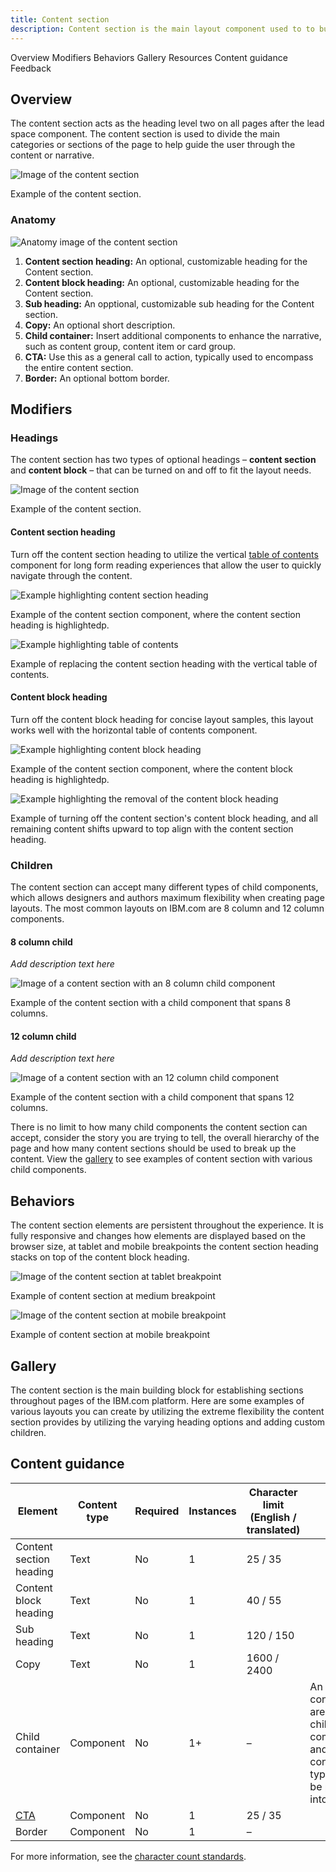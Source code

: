 ```yaml
---
title: Content section
description: Content section is the main layout component used to to build web experiences on IBM.com. It encapsulates two types of headings and can accept many child components to enable maximum customization and flexibility.
---
```



<ComponentDescription name="Content section" type="layout" />

<AnchorLinks>

<AnchorLink>Overview</AnchorLink>
<AnchorLink>Modifiers</AnchorLink>
<AnchorLink>Behaviors</AnchorLink>
<AnchorLink>Gallery</AnchorLink>
<AnchorLink>Resources</AnchorLink>
<AnchorLink>Content guidance</AnchorLink>
<AnchorLink>Feedback</AnchorLink>

</AnchorLinks>

## Overview

The content section acts as the heading level two on all pages after the lead space component. The content section is used to divide the main categories or sections of the page to help guide the user through the content or narrative.

![Image of the content section](../../images/component/content-section/content-section-overview.png)

<Caption>Example of the content section.</Caption>

### Anatomy

![Anatomy image of the content section](../../images/component/content-section/content-section-anatomy.png)

1. **Content section heading:** An optional, customizable heading for the Content section.
2. **Content block heading:** An optional, customizable heading for the Content section.
3. **Sub heading:** An opptional, customizable sub heading for the Content section.
4. **Copy:** An optional short description.
5. **Child container:** Insert additional components to enhance the narrative, such as content group, content item or card group.
6. **CTA:** Use this as a general call to action, typically used to encompass the entire content section.
7. **Border:** An optional bottom border.

## Modifiers

### Headings

The content section has two types of optional headings – **content section** and **content block** – that can be turned on and off to fit the layout needs.

![Image of the content section](../../images/component/content-section/content-section-modifier-heading-01.png)

<Caption>Example of the content section.</Caption>

#### Content section heading

Turn off the content section heading to utilize the vertical [table of contents](../components/table-of-contents) component for long form reading experiences that allow the user to quickly navigate through the content.

<Row>

<Column colMd={4} colLg={6}>

![Example highlighting content section heading](../../images/component/content-section/content-section-modifier-heading-02.png)

<Caption>
  Example of the content section component, where the content section heading is
  highlightedp.
</Caption>

</Column>

<Column colMd={4} colLg={6}>

![Example highlighting table of contents](../../images/component/content-section/content-section-modifier-heading-03.png)

<Caption>
  Example of replacing the content section heading with the vertical table of
  contents.
</Caption>

</Column>

</Row>

#### Content block heading

Turn off the content block heading for concise layout samples, this layout works well with the horizontal table of contents component.

<Row>

<Column colMd={4} colLg={6}>

![Example highlighting content block heading](../../images/component/content-section/content-section-modifier-heading-04.png)

<Caption>
  Example of the content section component, where the content block heading is
  highlightedp.
</Caption>

</Column>

<Column colMd={4} colLg={6}>

![Example highlighting the removal of the content block heading](../../images/component/content-section/content-section-modifier-heading-05.png)

<Caption>
  Example of turning off the content section's content block heading, and all
  remaining content shifts upward to top align with the content section heading.
</Caption>

</Column>

</Row>

### Children

The content section can accept many different types of child components, which allows designers and authors maximum flexibility when creating page layouts. The most common layouts on IBM.com are 8 column and 12 column components.

#### 8 column child

_Add description text here_

![Image of a content section with an 8 column child component](../../images/component/content-section/content-section-modifier-children-02.png)

<Caption>
  Example of the content section with a child component that spans 8 columns.
</Caption>

#### 12 column child

_Add description text here_

![Image of a content section with an 12 column child component](../../images/component/content-section/content-section-modifier-children-01.png)

<Caption>
  Example of the content section with a child component that spans 12 columns.
</Caption>

There is no limit to how many child components the content section can accept, consider the story you are trying to tell, the overall hierarchy of the page and how many content sections should be used to break up the content. View the [gallery](#gallery) to see examples of content section with various child components.

## Behaviors

The content section elements are persistent throughout the experience. It is fully responsive and changes how
elements are displayed based on the browser size, at tablet and mobile breakpoints the content section heading stacks on top of the content block heading.

<Row>

<Column colMd={8} colLg={8}>

![Image of the content section at tablet breakpoint](../../images/component/content-section/content-section-behavior-01.png)

<Caption>Example of content section at medium breakpoint</Caption>

</Column>

<Column colMd={8} colLg={4}>

![Image of the content section at mobile breakpoint](../../images/component/content-section/content-section-behavior-02.png)

<Caption>Example of content section at mobile breakpoint</Caption>

</Column>

</Row>

## Gallery

The content section is the main building block for establishing sections throughout pages of the IBM.com platform. Here are some examples of various layouts you can create by utilizing the extreme flexibility the content section provides by utilizing the varying heading options and adding custom children.

<ResourceLinks name="Content section" type="layout" />

## Content guidance

| Element                                                    | Content type | Required | Instances | Character limit <br/>(English / translated) | Notes                                                                                        |
| ---------------------------------------------------------- | ------------ | -------- | --------- | ------------------------------------------- | -------------------------------------------------------------------------------------------- |
| Content section heading                                    | Text         | No       | 1         | 25 / 35                                     |                                                                                              |
| Content block heading                                      | Text         | No       | 1         | 40 / 55                                     |                                                                                              |
| Sub heading                                                | Text         | No       | 1         | 120 / 150                                   |                                                                                              |
| Copy                                                       | Text         | No       | 1         | 1600 / 2400                                 |                                                                                              |
| Child container                                            | Component    | No       | 1+        | –                                           | An optional container area that child components and other content types can be passed into. |
| [CTA](https://www.ibm.com/standards/carbon/components/cta) | Component    | No       | 1         | 25 / 35                                     |                                                                                              |
| Border                                                     | Component    | No       | 1         | –                                           |                                                                                              |

For more information, see the [character count standards](https://www.ibm.com/standards/carbon/guidelines/content#character-count-standards).

<ComponentFooter name="Content section" type="layout" />
